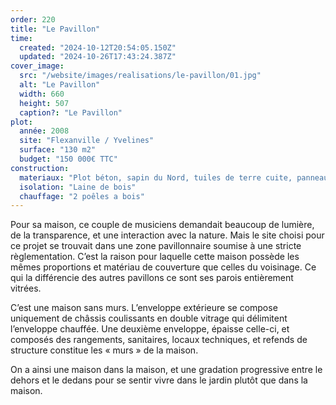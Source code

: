 ```yaml
---
order: 220
title: "Le Pavillon"
time:
  created: "2024-10-12T20:54:05.150Z"
  updated: "2024-10-26T17:43:24.387Z"
cover_image:
  src: "/website/images/realisations/le-pavillon/01.jpg"
  alt: "Le Pavillon"
  width: 660
  height: 507
  caption?: "Le Pavillon"
plot:
  année: 2008
  site: "Flexanville / Yvelines"
  surface: "130 m2"
  budget: "150 000€ TTC"
construction:
  materiaux: "Plot béton, sapin du Nord, tuiles de terre cuite, panneaux OSB"
  isolation: "Laine de bois"
  chauffage: "2 poêles a bois"
---
```


Pour sa maison, ce couple de musiciens demandait beaucoup de lumière, de la transparence, et une interaction avec la nature. Mais le site choisi pour ce projet se trouvait dans une zone pavillonnaire soumise à une stricte règlementation. C’est la raison pour laquelle cette maison possède les mêmes proportions et matériau de couverture que celles du voisinage. Ce qui la différencie des autres pavillons ce sont ses parois entièrement vitrées.

C’est une maison sans murs. L’enveloppe extérieure se compose uniquement de châssis coulissants en double vitrage qui délimitent l’enveloppe chauffée. Une deuxième enveloppe, épaisse celle-ci, et composés des rangements, sanitaires, locaux techniques, et refends de structure constitue les « murs » de la maison.

On a ainsi une maison dans la maison, et une gradation progressive entre le dehors et le dedans pour se sentir vivre dans le jardin plutôt que dans la maison.

